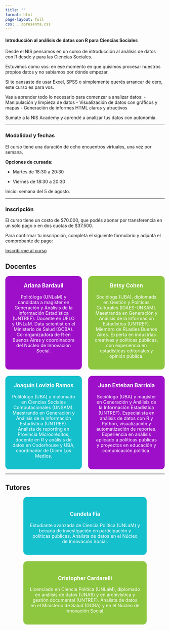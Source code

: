 ```yaml
---
title: ""
format: html
page-layout: full
css: ../presenta.css
---
```


#### **Introducción al análisis de datos con R para Ciencias Sociales**

Desde el NIS pensamos en un curso de introducción al análisis de datos con R desde y para las Ciencias Sociales.

Estuvimos como vos: en ese momento en que quisimos procesar nuestros propios datos y no sabíamos por dónde empezar.

Si te cansaste de usar Excel, SPSS o simplemente querés arrancar de cero, este curso es para vos.

Vas a aprender todo lo necesario para comenzar a analizar datos: - Manipulación y limpieza de datos - Visualización de datos con gráficos y mapas - Generación de informes HTML claros y atractivos

Sumate a la NIS Academy y aprendé a analizar tus datos con autonomía.

------------------------------------------------------------------------

### Modalidad y fechas

El curso tiene una duración de ocho encuentros virtuales, una vez por semana.

**Opciones de cursada:**

-   Martes de 18:30 a 20:30

-   Viernes de 18:30 a 20:30

Inicio: semana del 5 de agosto.

------------------------------------------------------------------------

### Inscripción

El curso tiene un costo de \$70.000, que podés abonar por transferencia en un solo pago o en dos cuotas de \$37.500.

Para confirmar tu inscripción, completá el siguiente formulario y adjuntá el comprobante de pago:

[Inscribirme al curso](https://es.research.net/r/curso-intro-r-nis){.btn target="_blank"}

## Docentes

:::: {style="display: flex; flex-wrap: wrap; justify-content: center; gap: 20px;font-size: 0.9rem;"}

::: {style="background-color: #9d0fc8; color: white; padding: 20px; border-radius: 12px; width: 250px; text-align: center; flex: 1 1 200px; max-width: 250px;"}

<h3 style="text-align: center; color: white; margin-top: 0;">Ariana Bardauil</h3>
Politóloga (UNLaM) y candidata a magíster en Generación y Análisis de la Información Estadística (UNTREF). Docente en UFLO y UNLaM. Data scientist en el Ministerio de Salud (GCBA). Co-organizadora de R en Buenos Aires y coordinadora del Núcleo de Innovación Social.

:::

::: {style="background-color: #8dc63f; color: white; padding: 20px; border-radius: 12px; width: 250px; text-align: center; flex: 1 1 200px; max-width: 250px;"}


<h3 style="text-align: center; color: white; margin-top: 0;">Betsy Cohen</h3>

Socióloga (UBA), diplomada en Gestión y Políticas Culturales (IDAES-UNSAM). Maestranda en Generación y Análisis de la Información Estadística (UNTREF). Miembro de RLadies Buenos Aires. Experta en industrias creativas y políticas públicas, con experiencia en estadísticas editoriales y opinión pública.

:::

::: {style="background-color: #14c0cc; color: white; padding: 20px; border-radius: 12px; width: 250px; text-align: center; flex: 1 1 200px; max-width: 250px;"}



<h3 style="text-align: center; color: white; margin-top: 0;">Joaquín Lovizio Ramos</h3>

Politólogo (UBA) y diplomado en Ciencias Sociales Computacionales (UNSAM). Maestrando en Generación y Análisis de la Información Estadística (UNTREF). Analista de reporting en Provincia Microcréditos, docente en R y análisis de datos en Coderhouse y UBA, coordinador de Dicen Los Medios.

:::

::: {style="background-color: #9d0fc8; color: white; padding: 20px; border-radius: 12px; width: 250px; text-align: center; flex: 1 1 200px; max-width: 250px;"}



<h3 style="text-align: center; color: white; margin-top: 0;">Juan Esteban Barriola</h3>

Sociólogo (UBA) y magíster en Generación y Análisis de la Información Estadística (UNTREF). Especialista en análisis de datos con R y Python, visualización y automatización de reportes. Experiencia en análisis aplicado a políticas públicas y proyectos en educación y comunicación política.

:::

::::


------------------------------------------------------------------------

## Tutores

::::: {style="display: flex; flex-wrap: wrap; justify-content: center; gap: 20px;font-size: 0.9rem;"}
<!-- Candela -->

::: {style="background-color: #14c0cc; color: white; padding: 20px; border-radius: 12px; max-width: 350px; text-align: center;"}


### Candela Fia

Estudiante avanzada de Ciencia Política (UNLaM) y becaria de investigación en participación y políticas públicas. Analista de datos en el Núcleo de Innovación Social.
:::

<!-- Cristopher -->

::: {style="background-color: #8dc63f; color: white; padding: 20px; border-radius: 12px; max-width: 350px; text-align: center;"}


### Cristopher Cardarelli

Licenciado en Ciencia Política (UNLaM), diplomado en análisis de datos (UNAB) y en archivística y gestión documental (UNTREF). Analista de datos en el Ministerio de Salud (GCBA) y en el Núcleo de Innovación Social.
:::
:::::